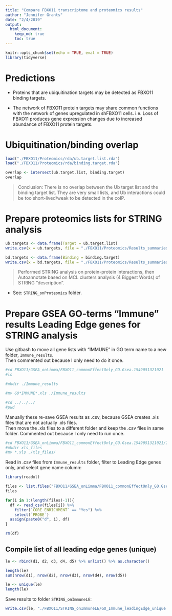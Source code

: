 ```yaml
---
title: "Compare FBXO11 transcriptome and proteomics results"
author: "Jennifer Grants"
date: "2/4/2019"
output: 
  html_document:
    keep_md: true
    toc: true
---
```


```r
knitr::opts_chunk$set(echo = TRUE, eval = TRUE)
library(tidyverse)
```

# Predictions  

* Proteins that are ubiquitination targets may be detected as FBXO11 binding targets.  

* The network of FBXO11 protein targets may share common functions with the network of genes upregulated in shFBXO11 cells. i.e. Loss of FBXO11 produces gene expression changes due to increased abundance of FBXO11 protein targets.  



# Ubiquitination/binding overlap
```r
load("./FBXO11/Proteomics/rda/ub.target.list.rda")
load("./FBXO11/Proteomics/rda/binding.target.rda")
```

```r
overlap <- intersect(ub.target.list, binding.target)
overlap
```

> Conclusion: There is no overlap between the Ub target list and the binding target list. They are very small lists, and Ub interactions could be too short-lived/weak to be detected in the coIP.  


# Prepare proteomics lists for STRING analysis  
```r
ub.targets <- data.frame(Target = ub.target.list)
write.csv(x = ub.targets, file = "./FBXO11/Proteomics/Results_summaries/diGly_result_ub_targets.csv", row.names = F)

bd.targets <- data.frame(Binding = binding.target)
write.csv(x = bd.targets, file = "./FBXO11/Proteomics/Results_summaries/coIP_result_binding_partners.csv", row.names = F)
```

> Performed STRING analysis on protein-protein interactions, then Autoannotate based on MCL clusters analysis (4 Biggest Words) of STRING "description".

*  See: `STRING_onProteomics` folder.

# Prepare GSEA GO-terms "Immune" results Leading Edge genes for STRING analysis
Use gitbash to move all gene lists with "IMMUNE" in GO term name to a new folder, `Immune_results`.  
Then commented out because I only need to do it once.  
```bash
#cd FBXO11/GSEA_onLimma/FBXO11_commonEffectOnly_GO.Gsea.1549051321021
#ls

#mkdir ./Immune_results

#mv GO*IMMUNE*.xls ./Immune_results

#cd ../../../
#pwd
```

Manually these re-save GSEA results as .csv, because GSEA creates .xls files that are not actually .xls files.  
Then move the .xls files to a different folder and keep the .csv files in same folder. 
Commented out because I only need to run once.  
```bash
#cd FBXO11/GSEA_onLimma/FBXO11_commonEffectOnly_GO.Gsea.1549051321021/Immune_results
#mkdir xls_files
#mv *.xls ./xls_files/
```


Read in .csv files from `Immune_results` folder,  filter to Leading Edge genes only, and select gene name column:  
```r
library(readxl)

files <- list.files("FBXO11/GSEA_onLimma/FBXO11_commonEffectOnly_GO.Gsea.1549051321021/Immune_results", full.names = T)
files

for(i in 1:(length(files)-1)){
  df <- read_csv(files[i]) %>%
    filter(`CORE ENRICHMENT` == "Yes") %>%
    select(`PROBE`)
  assign(paste0("d", i), df)
}

rm(df)

```


## Compile list of all leading edge genes (unique)
```r
le <- rbind(d1, d2, d3, d4, d5) %>% unlist() %>% as.character()

length(le)
sum(nrow(d1), nrow(d2), nrow(d3), nrow(d4), nrow(d5))

le <- unique(le)
length(le)
```

Save results to folder `STRING_onImmuneLE`:  
```r
write.csv(le, "./FBXO11/STRING_onImmuneLE/GO_Immune_leadingEdge_unique.csv", row.names = F)
```

